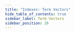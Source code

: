 ```yaml
---
title: "Indexes: Term Vectors"
hide_table_of_contents: true
sidebar_label: Term Vectors
sidebar_position: 26
---
```





<LanguageSwitcher supportedLanguages={supportedLanguages} />

<LanguageContent language="java">
   <UsingTermVectorsJava />
</LanguageContent>

<LanguageContent language="nodejs">
   <UsingTermVectorsNodejs />
</LanguageContent>

<LanguageContent language="csharp">
   <UsingTermVectorsCsharp />
</LanguageContent>


<!---
### Indexes
- [Boosting](../indexes/boosting)
- [Analyzers](../indexes/using-analyzers)
- [Storing Data in Index](../indexes/storing-data-in-index)
- [Dynamic Fields](../indexes/using-dynamic-fields)


-->
